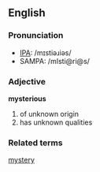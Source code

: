 ==English==
===Pronunciation===
*[[IPA]]: /mɪstiəɹiəs/
*SAMPA: /mIsti@ri@s/

===Adjective===
'''mysterious'''
#of unknown origin
#has unknown qualities
===Related terms===
[[mystery]]